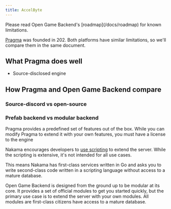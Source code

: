 ```yaml
---
title: AccelByte
---
```


<Note>
  Please read Open Game Backend's [roadmap](/docs/roadmap) for known limitations.
</Note>

[Pragma](https://pragma.gg/) was founded in 202. Both platforms have similar limitations, so we'll compare them in the same document.

## What Pragma does well

- Source-disclosed engine

## How Pragma and Open Game Backend compare

### Source-discord vs open-source

### Prefab backend vs modular backend

Pragma provides a predefined set of features out of the box. While you can modify Pragma to extend it with your own features, you must have a license to the engine 

Nakama encourages developers to [use scripting](https://heroiclabs.com/docs/nakama/server-framework/introduction/index.html) to extend the server. While the scripting is extensive, it's not intended for all use cases.

This means Nakama has first-class services written in Go and asks you to write second-class code written in a scripting language without access to a mature database.

Open Game Backend is designed from the ground up to be modular at its core. It provides a set of official modules to get you started quickly, but the primary use case is to extend the server with your own modules. All modules are first-class citizens have access to a mature database.
